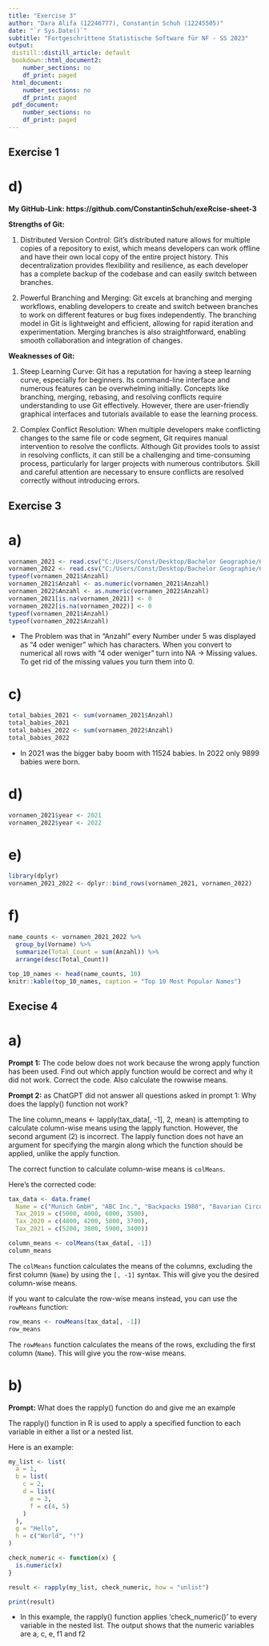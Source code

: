 ```yaml
---
title: "Exercise 3"
author: "Dara Alifa (12246777), Constantin Schuh (12245505)"
date: "`r Sys.Date()`"
subtitle: "Fortgeschrittene Statistische Software für NF - SS 2023"
output:
 distill::distill_article: default
 bookdown::html_document2:
    number_sections: no
    df_print: paged
 html_document:
    number_sections: no
    df_print: paged
 pdf_document:
    number_sections: no
    df_print: paged
---
```


## Exercise 1

# d)

**My GitHub-Link: https://github.com/ConstantinSchuh/exeRcise-sheet-3**

**Strengths of Git:**

1.  Distributed Version Control: Git's distributed nature allows for multiple copies of a repository to exist, which means developers can work offline and have their own local copy of the entire project history. This decentralization provides flexibility and resilience, as each developer has a complete backup of the codebase and can easily switch between branches.

2.  Powerful Branching and Merging: Git excels at branching and merging workflows, enabling developers to create and switch between branches to work on different features or bug fixes independently. The branching model in Git is lightweight and efficient, allowing for rapid iteration and experimentation. Merging branches is also straightforward, enabling smooth collaboration and integration of changes.

**Weaknesses of Git:**

1.  Steep Learning Curve: Git has a reputation for having a steep learning curve, especially for beginners. Its command-line interface and numerous features can be overwhelming initially. Concepts like branching, merging, rebasing, and resolving conflicts require understanding to use Git effectively. However, there are user-friendly graphical interfaces and tutorials available to ease the learning process.

2.  Complex Conflict Resolution: When multiple developers make conflicting changes to the same file or code segment, Git requires manual intervention to resolve the conflicts. Although Git provides tools to assist in resolving conflicts, it can still be a challenging and time-consuming process, particularly for larger projects with numerous contributors. Skill and careful attention are necessary to ensure conflicts are resolved correctly without introducing errors.

## Exercise 3

# a)

```r
vornamen_2021 <- read.csv("C:/Users/Const/Desktop/Bachelor Geographie/6. Semester/Fortgeschrittene Statistische Software/data/vornamen_2021.csv")
vornamen_2022 <- read.csv("C:/Users/Const/Desktop/Bachelor Geographie/6. Semester/Fortgeschrittene Statistische Software/data/open_data_portal_2022.csv")
typeof(vornamen_2021$Anzahl)
vornamen_2021$Anzahl <- as.numeric(vornamen_2021$Anzahl)
vornamen_2022$Anzahl <- as.numeric(vornamen_2022$Anzahl)
vornamen_2021[is.na(vornamen_2021)] <- 0
vornamen_2022[is.na(vornamen_2022)] <- 0
typeof(vornamen_2021$Anzahl)
typeof(vornamen_2022$Anzahl)
```

 * The Problem was that in "Anzahl" every Number under 5 was displayed as "4 oder weniger" which has characters. When you convert to numerical all rows with "4 oder weniger" turn into NA -> Missing values. To get rid of the missing values you turn them into 0.

# c)

```r
total_babies_2021 <- sum(vornamen_2021$Anzahl)
total_babies_2021
total_babies_2022 <- sum(vornamen_2022$Anzahl)
total_babies_2022
```

 * In 2021 was the bigger baby boom with 11524 babies. In 2022 only 9899 babies were born.
 
# d)

```r
vornamen_2021$year <- 2021
vornamen_2022$year <- 2022
```

# e)

```r
library(dplyr)
vornamen_2021_2022 <- dplyr::bind_rows(vornamen_2021, vornamen_2022)
```

# f)

```r
name_counts <- vornamen_2021_2022 %>%
  group_by(Vorname) %>%
  summarize(Total_Count = sum(Anzahl)) %>%
  arrange(desc(Total_Count))

top_10_names <- head(name_counts, 10)
knitr::kable(top_10_names, caption = "Top 10 Most Popular Names")
```

## Execise 4

# a) 

**Prompt 1:** The code below does not work because the wrong apply function has been used. Find out which apply function would be correct and why it did not work. Correct the code. Also calculate the rowwise
means.

**Prompt 2:** as ChatGPT did not answer all questions asked in prompt 1: Why does the lapply() function not work?

The line column_means <- lapply(tax_data[, -1], 2, mean) is attempting to calculate column-wise means using the lapply function. However, the second argument (2) is incorrect. The lapply function does not have an argument for specifying the margin along which the function should be applied, unlike the apply function.

The correct function to calculate column-wise means is `colMeans`.

Here's the corrected code:

```r
tax_data <- data.frame(
  Name = c("Munich GmbH", "ABC Inc.", "Backpacks 1980", "Bavarian Circus"),
  Tax_2019 = c(5000, 4000, 6000, 3500),
  Tax_2020 = c(4800, 4200, 5800, 3700),
  Tax_2021 = c(5200, 3800, 5900, 3400))

column_means <- colMeans(tax_data[, -1])
column_means
```

The `colMeans` function calculates the means of the columns, excluding the first column (`Name`) by using the `[, -1]` syntax. This will give you the desired column-wise means.

If you want to calculate the row-wise means instead, you can use the `rowMeans` function:

```r
row_means <- rowMeans(tax_data[, -1])
row_means
```

The `rowMeans` function calculates the means of the rows, excluding the first column (`Name`). This will give you the row-wise means.

# b)

**Prompt:** What does the rapply() function do and give me an example 

The rapply() function in R is used to apply a specified function to each variable in either a list or a nested list. 

Here is an example:

```r
my_list <- list(
  a = 1,
  b = list(
    c = 2,
    d = list(
      e = 3,
      f = c(4, 5)
    )
  ),
  g = "Hello",
  h = c("World", "!")
)

check_numeric <- function(x) {
  is.numeric(x)
}

result <- rapply(my_list, check_numeric, how = "unlist")

print(result)
```

 * In this example, the rapply() function applies 'check_numeric()' to every variable in the nested list. The output shows that the numeric variables are a, c, e, f1 and f2


